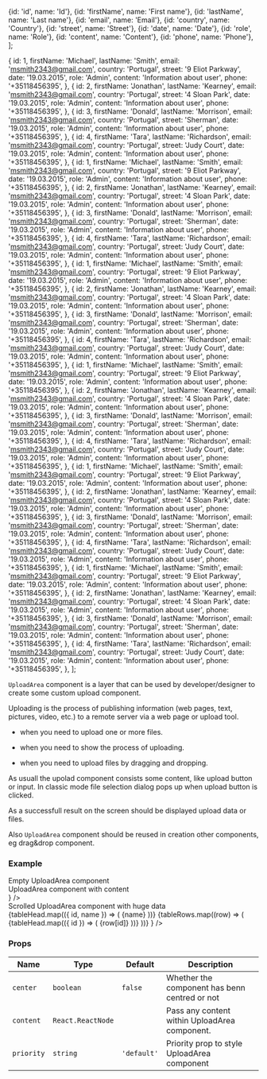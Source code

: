 
  {id: 'id', name: 'Id'},
  {id: 'firstName', name: 'First name'},
  {id: 'lastName', name: 'Last name'},
  {id: 'email', name: 'Email'},
  {id: 'country', name: 'Country'},
  {id: 'street', name: 'Street'},
  {id: 'date', name: 'Date'},
  {id: 'role', name: 'Role'},
  {id: 'content', name: 'Content'},
  {id: 'phone', name: 'Phone'},
];

  {
    id: 1,
    firstName: 'Michael',
    lastName: 'Smith',
    email: 'msmith2343@gmail.com',
    country: 'Portugal',
    street: '9 Eliot Parkway',
    date: '19.03.2015',
    role: 'Admin',
    content: 'Information about user',
    phone: '+35118456395',
  },
  {
    id: 2,
    firstName: 'Jonathan',
    lastName: 'Kearney',
    email: 'msmith2343@gmail.com',
    country: 'Portugal',
    street: '4 Sloan Park',
    date: '19.03.2015',
    role: 'Admin',
    content: 'Information about user',
    phone: '+35118456395',
  },
  {
    id: 3,
    firstName: 'Donald',
    lastName: 'Morrison',
    email: 'msmith2343@gmail.com',
    country: 'Portugal',
    street: 'Sherman',
    date: '19.03.2015',
    role: 'Admin',
    content: 'Information about user',
    phone: '+35118456395',
  },
  {
    id: 4,
    firstName: 'Tara',
    lastName: 'Richardson',
    email: 'msmith2343@gmail.com',
    country: 'Portugal',
    street: 'Judy Court',
    date: '19.03.2015',
    role: 'Admin',
    content: 'Information about user',
    phone: '+35118456395',
  },
  {
    id: 1,
    firstName: 'Michael',
    lastName: 'Smith',
    email: 'msmith2343@gmail.com',
    country: 'Portugal',
    street: '9 Eliot Parkway',
    date: '19.03.2015',
    role: 'Admin',
    content: 'Information about user',
    phone: '+35118456395',
  },
  {
    id: 2,
    firstName: 'Jonathan',
    lastName: 'Kearney',
    email: 'msmith2343@gmail.com',
    country: 'Portugal',
    street: '4 Sloan Park',
    date: '19.03.2015',
    role: 'Admin',
    content: 'Information about user',
    phone: '+35118456395',
  },
  {
    id: 3,
    firstName: 'Donald',
    lastName: 'Morrison',
    email: 'msmith2343@gmail.com',
    country: 'Portugal',
    street: 'Sherman',
    date: '19.03.2015',
    role: 'Admin',
    content: 'Information about user',
    phone: '+35118456395',
  },
  {
    id: 4,
    firstName: 'Tara',
    lastName: 'Richardson',
    email: 'msmith2343@gmail.com',
    country: 'Portugal',
    street: 'Judy Court',
    date: '19.03.2015',
    role: 'Admin',
    content: 'Information about user',
    phone: '+35118456395',
  },
  {
    id: 1,
    firstName: 'Michael',
    lastName: 'Smith',
    email: 'msmith2343@gmail.com',
    country: 'Portugal',
    street: '9 Eliot Parkway',
    date: '19.03.2015',
    role: 'Admin',
    content: 'Information about user',
    phone: '+35118456395',
  },
  {
    id: 2,
    firstName: 'Jonathan',
    lastName: 'Kearney',
    email: 'msmith2343@gmail.com',
    country: 'Portugal',
    street: '4 Sloan Park',
    date: '19.03.2015',
    role: 'Admin',
    content: 'Information about user',
    phone: '+35118456395',
  },
  {
    id: 3,
    firstName: 'Donald',
    lastName: 'Morrison',
    email: 'msmith2343@gmail.com',
    country: 'Portugal',
    street: 'Sherman',
    date: '19.03.2015',
    role: 'Admin',
    content: 'Information about user',
    phone: '+35118456395',
  },
  {
    id: 4,
    firstName: 'Tara',
    lastName: 'Richardson',
    email: 'msmith2343@gmail.com',
    country: 'Portugal',
    street: 'Judy Court',
    date: '19.03.2015',
    role: 'Admin',
    content: 'Information about user',
    phone: '+35118456395',
  },
  {
    id: 1,
    firstName: 'Michael',
    lastName: 'Smith',
    email: 'msmith2343@gmail.com',
    country: 'Portugal',
    street: '9 Eliot Parkway',
    date: '19.03.2015',
    role: 'Admin',
    content: 'Information about user',
    phone: '+35118456395',
  },
  {
    id: 2,
    firstName: 'Jonathan',
    lastName: 'Kearney',
    email: 'msmith2343@gmail.com',
    country: 'Portugal',
    street: '4 Sloan Park',
    date: '19.03.2015',
    role: 'Admin',
    content: 'Information about user',
    phone: '+35118456395',
  },
  {
    id: 3,
    firstName: 'Donald',
    lastName: 'Morrison',
    email: 'msmith2343@gmail.com',
    country: 'Portugal',
    street: 'Sherman',
    date: '19.03.2015',
    role: 'Admin',
    content: 'Information about user',
    phone: '+35118456395',
  },
  {
    id: 4,
    firstName: 'Tara',
    lastName: 'Richardson',
    email: 'msmith2343@gmail.com',
    country: 'Portugal',
    street: 'Judy Court',
    date: '19.03.2015',
    role: 'Admin',
    content: 'Information about user',
    phone: '+35118456395',
  },
  {
    id: 1,
    firstName: 'Michael',
    lastName: 'Smith',
    email: 'msmith2343@gmail.com',
    country: 'Portugal',
    street: '9 Eliot Parkway',
    date: '19.03.2015',
    role: 'Admin',
    content: 'Information about user',
    phone: '+35118456395',
  },
  {
    id: 2,
    firstName: 'Jonathan',
    lastName: 'Kearney',
    email: 'msmith2343@gmail.com',
    country: 'Portugal',
    street: '4 Sloan Park',
    date: '19.03.2015',
    role: 'Admin',
    content: 'Information about user',
    phone: '+35118456395',
  },
  {
    id: 3,
    firstName: 'Donald',
    lastName: 'Morrison',
    email: 'msmith2343@gmail.com',
    country: 'Portugal',
    street: 'Sherman',
    date: '19.03.2015',
    role: 'Admin',
    content: 'Information about user',
    phone: '+35118456395',
  },
  {
    id: 4,
    firstName: 'Tara',
    lastName: 'Richardson',
    email: 'msmith2343@gmail.com',
    country: 'Portugal',
    street: 'Judy Court',
    date: '19.03.2015',
    role: 'Admin',
    content: 'Information about user',
    phone: '+35118456395',
  },
  {
    id: 1,
    firstName: 'Michael',
    lastName: 'Smith',
    email: 'msmith2343@gmail.com',
    country: 'Portugal',
    street: '9 Eliot Parkway',
    date: '19.03.2015',
    role: 'Admin',
    content: 'Information about user',
    phone: '+35118456395',
  },
  {
    id: 2,
    firstName: 'Jonathan',
    lastName: 'Kearney',
    email: 'msmith2343@gmail.com',
    country: 'Portugal',
    street: '4 Sloan Park',
    date: '19.03.2015',
    role: 'Admin',
    content: 'Information about user',
    phone: '+35118456395',
  },
  {
    id: 3,
    firstName: 'Donald',
    lastName: 'Morrison',
    email: 'msmith2343@gmail.com',
    country: 'Portugal',
    street: 'Sherman',
    date: '19.03.2015',
    role: 'Admin',
    content: 'Information about user',
    phone: '+35118456395',
  },
  {
    id: 4,
    firstName: 'Tara',
    lastName: 'Richardson',
    email: 'msmith2343@gmail.com',
    country: 'Portugal',
    street: 'Judy Court',
    date: '19.03.2015',
    role: 'Admin',
    content: 'Information about user',
    phone: '+35118456395',
  },
];

`UploadArea` component is a layer that can be used by developer/designer to create some custom upload component.

Uploading is the process of publishing information (web pages, text, pictures, video, etc.) to a remote server via a web page or upload tool.

- when you need to upload one or more files.

- when you need to show the process of uploading.

- when you need to upload files by dragging and dropping.

As usuall the upolad component consists some content, like upload button or input.
In classic mode file selection dialog pops up when upload button is clicked.

As a successfull result on the screen should be displayed upload data or files.

Also `UploadArea` component should be reused in creation other components, eg drag&drop component.

### Example

<Playground direction="vertical">
  <Text type="L">Empty UploadArea component&nbsp;</Text>
  <div style={{ width: '600px', height: '600px' }}>
    <UploadArea priority="primary" />
  </div>
</Playground>

<Playground direction="vertical">
  <Text type="L">UploadArea component with content&nbsp;</Text>
  <div style={{ width: '600px', height: '600px' }}>
    <UploadArea center priority="primary" content={<Button text="Upload button" />} />
  </div>
</Playground>

<Playground direction="vertical">
  <Text type="L">Scrolled UploadArea component with huge data&nbsp;</Text>
  <div style={{ width: '1200px', height: '600px' }}>
    <UploadArea
      priority="primary"
      content={
        <Table columns={tableHead.length} priority="primary">
          <Thead>
            <Tr>
              {tableHead.map(({ id, name }) => (
                <Th key={id}>{name}</Th>
              ))}
            </Tr>
          </Thead>
          <Tbody>
            {tableRows.map((row) => (
              <Tr>
                {tableHead.map(({ id }) => (
                  <Td key={id}>{row[id]}</Td>
                ))}
              </Tr>
            ))}
          </Tbody>
        </Table>
      }
    />
  </div>
</Playground>

### Props

| Name       | Type              | Default     | Description                                   |
| ---------- | ----------------- | ----------- | --------------------------------------------- |
| `center`   | `boolean`         | `false`     | Whether the component has benn centred or not |
| `content`  | `React.ReactNode` |             | Pass any content within UploadArea component. |
| `priority` | `string`          | `'default'` | Priority prop to style UploadArea component   |
